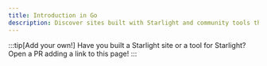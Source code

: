 ```yaml
---
title: Introduction in Go
description: Discover sites built with Starlight and community tools that extend Starlight!
---
```


:::tip[Add your own!]
Have you built a Starlight site or a tool for Starlight?
Open a PR adding a link to this page!
:::

